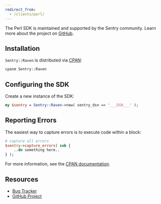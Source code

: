 ```yaml
---
redirect_from:
  - /clients/perl/
---
```


<Alert level="warning" title="Support">

The Perl SDK is maintained and supported by the Sentry community. Learn more about the project on [GitHub](https://github.com/rentrak/perl-raven).

</Alert>

## Installation

`Sentry::Raven` is distributed via [CPAN](https://metacpan.org/pod/Sentry::Raven):

```bash
cpanm Sentry::Raven
```

## Configuring the SDK

Create a new instance of the SDK:

```perl
my $sentry = Sentry::Raven->new( sentry_dsn => '___DSN___' );
```

## Reporting Errors

The easiest way to capture errors is to execute code within a block:

```perl
# capture all errors
$sentry->capture_errors( sub {
    ..do something here..
} );
```

For more information, see the [CPAN documentation](https://metacpan.org/pod/Sentry::Raven).

## Resources

- [Bug Tracker](https://github.com/rentrak/perl-raven/issues)
- [GitHub Project](https://github.com/rentrak/perl-raven)
